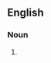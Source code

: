 ==English==

===Noun===
{{head|en|noun form|head=[[garbage]] [[bag]]s}}

# {{plural of|garbage bag|lang=en}}